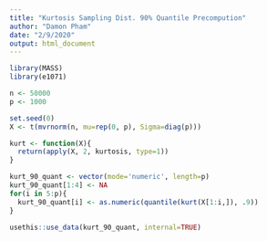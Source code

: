 ```yaml
---
title: "Kurtosis Sampling Dist. 90% Quantile Precompution"
author: "Damon Pham"
date: "2/9/2020"
output: html_document
---
```


```r
library(MASS)
library(e1071)
```

```r
n <- 50000
p <- 1000

set.seed(0)
X <- t(mvrnorm(n, mu=rep(0, p), Sigma=diag(p)))
```

```r
kurt <- function(X){
  return(apply(X, 2, kurtosis, type=1))
}

kurt_90_quant <- vector(mode='numeric', length=p)
kurt_90_quant[1:4] <- NA
for(i in 5:p){
  kurt_90_quant[i] <- as.numeric(quantile(kurt(X[1:i,]), .9))
}
```

```r
usethis::use_data(kurt_90_quant, internal=TRUE)
```

